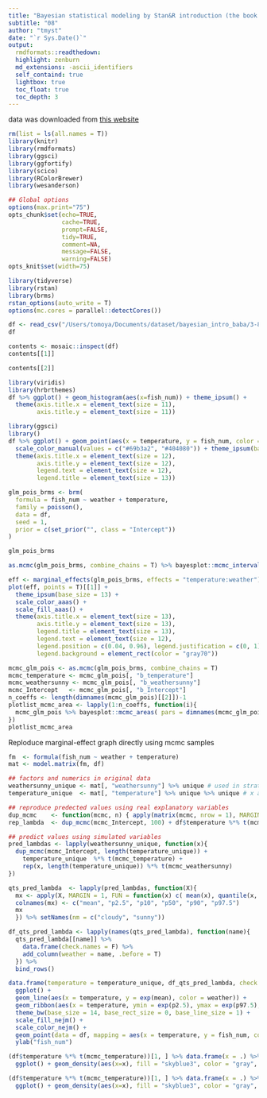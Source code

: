 ```yaml
---
title: "Bayesian statistical modeling by Stan&R introduction (the book by baba)"
subtitle: "08"
author: "tmyst"
date: "`r Sys.Date()`"
output:
  rmdformats::readthedown:
  highlight: zenburn
  md_extensions: -ascii_identifiers
  self_containd: true
  lightbox: true
  toc_float: true
  toc_depth: 3
---
```

  
data was downloaded from [this website](https://github.com/logics-of-blue/book-r-stan-bayesian-model-intro)
```r
rm(list = ls(all.names = T))
library(knitr)
library(rmdformats)
library(ggsci)
library(ggfortify)
library(scico)
library(RColorBrewer)
library(wesanderson)

## Global options
options(max.print="75")
opts_chunk$set(echo=TRUE,
               cache=TRUE,
               prompt=FALSE,
               tidy=TRUE,
               comment=NA,
               message=FALSE,
               warning=FALSE)
opts_knit$set(width=75)
```

```r
library(tidyverse)
library(rstan)
library(brms)
rstan_options(auto_write = T)
options(mc.cores = parallel::detectCores())

```

```r
df <- read_csv("/Users/tomoya/Documents/dataset/bayesian_intro_baba/3-8-1-fish-num-1.csv")
df
```
```r
contents <- mosaic::inspect(df)
contents[[1]]
```

```r
contents[[2]]
```

```r
library(viridis)
library(hrbrthemes)
df %>% ggplot() + geom_histogram(aes(x=fish_num)) + theme_ipsum() + 
  theme(axis.title.x = element_text(size = 11), 
        axis.title.y = element_text(size = 11))
```

```r
library(ggsci)
library()
df %>% ggplot() + geom_point(aes(x = temperature, y = fish_num, color = weather, shape = weather), size = 2.5) +
  scale_color_manual(values = c("#69b3a2", "#404080")) + theme_ipsum(base_size = 12) + 
  theme(axis.title.x = element_text(size = 12), 
        axis.title.y = element_text(size = 12), 
        legend.text = element_text(size = 12), 
        legend.title = element_text(size = 13)) 
```

```r
glm_pois_brms <- brm(
  formula = fish_num ~ weather + temperature,
  family = poisson(),
  data = df,
  seed = 1,
  prior = c(set_prior("", class = "Intercept"))
)
```

```r
glm_pois_brms
```
```r
as.mcmc(glm_pois_brms, combine_chains = T) %>% bayesplot::mcmc_intervals(pars = c("b_Intercept"), prob = 0.8, prob_outer = 0.95) + theme_bw(base_size = 14) 
```
```r
eff <- marginal_effects(glm_pois_brms, effects = "temperature:weather")
plot(eff, points = T)[[1]] + 
  theme_ipsum(base_size = 13) + 
  scale_color_aaas() +
  scale_fill_aaas() + 
  theme(axis.title.x = element_text(size = 13), 
        axis.title.y = element_text(size = 13), 
        legend.title = element_text(size = 13), 
        legend.text = element_text(size = 12), 
        legend.position = c(0.04, 0.96), legend.justification = c(0, 1),
        legend.background = element_rect(color = "gray70"))
```

```r
mcmc_glm_pois <- as.mcmc(glm_pois_brms, combine_chains = T)
mcmc_temperature <- mcmc_glm_pois[, "b_temperature"]
mcmc_weathersunny <- mcmc_glm_pois[, "b_weathersunny"]
mcmc_Intercept   <- mcmc_glm_pois[, "b_Intercept"]
n_coeffs <- length(dimnames(mcmc_glm_pois)[[2]])-1
plotlist_mcmc_area <- lapply(1:n_coeffs, function(i){
  mcmc_glm_pois %>% bayesplot::mcmc_areas( pars = dimnames(mcmc_glm_pois)[[2]][i]) + theme_bw(base_size = 14)
})
plotlist_mcmc_area
```

Reploduce marginal-effect graph directly using mcmc samples
```r
fm  <- formula(fish_num ~ weather + temperature)
mat <- model.matrix(fm, df)

## factors and numerics in original data
weathersunny_unique <- mat[, "weathersunny"] %>% unique # used in strata
temperature_unique  <- mat[, "temperature"] %>% unique %>% unique # x axis variable

## reproduce predected values using real explanatory variables
dup_mcmc    <- function(mcmc, n) { apply(matrix(mcmc, nrow = 1), MARGIN = 2, FUN = function(x)rep(x, n)) }
rep_lambda  <- dup_mcmc(mcmc_Intercept, 100) + df$temperature %*% t(mcmc_temperature) + mat[, "weathersunny"] %*% t(mcmc_weathersunny)

## predict values using simulated variables
pred_lambdas <- lapply(weathersunny_unique, function(x){
  dup_mcmc(mcmc_Intercept, length(temperature_unique)) + 
    temperature_unique  %*% t(mcmc_temperature) + 
    rep(x, length(temperature_unique)) %*% t(mcmc_weathersunny)
})

qts_pred_lambda  <- lapply(pred_lambdas, function(X){
  mx <- apply(X, MARGIN = 1, FUN = function(x) c( mean(x), quantile(x, probs = c(0.025, 0.1, 0.5, 0.9, 0.975)))) %>% t
  colnames(mx) <- c("mean", "p2.5", "p10", "p50", "p90", "p97.5")
  mx
  }) %>% setNames(nm = c("cloudy", "sunny"))

df_qts_pred_lambda <- lapply(names(qts_pred_lambda), function(name){ 
  qts_pred_lambda[[name]] %>% 
    data.frame(check.names = F) %>%  
    add_column(weather = name, .before = T) 
  }) %>% 
  bind_rows()

data.frame(temperature = temperature_unique, df_qts_pred_lambda, check.names = F) %>% 
  ggplot() + 
  geom_line(aes(x = temperature, y = exp(mean), color = weather)) +
  geom_ribbon(aes(x = temperature, ymin = exp(p2.5), ymax = exp(p97.5), fill = weather), alpha = 0.4) +
  theme_bw(base_size = 14, base_rect_size = 0, base_line_size = 1) +  
  scale_fill_nejm() + 
  scale_color_nejm() +
  geom_point(data = df, mapping = aes(x = temperature, y = fish_num, color = weather, shape = weather), size = 2) +
  ylab("fish_num")

```

```r
(df$temperature %*% t(mcmc_temperature))[1, ] %>% data.frame(x = .) %>% 
  ggplot() + geom_density(aes(x=x), fill = "skyblue3", color = "gray", alpha = 0.5) + theme_bw() 

(df$temperature %*% t(mcmc_temperature))[1, ] %>% data.frame(x = .) %>% 
  ggplot() + geom_density(aes(x=x), fill = "skyblue3", color = "gray", alpha = 0.5) + theme_bw() 

```


